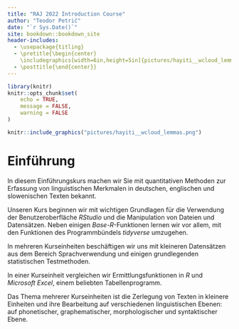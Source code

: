 ```yaml
---
title: "RAJ 2022 Introduction Course"
author: "Teodor Petrič"
date: "`r Sys.Date()`"
site: bookdown::bookdown_site
header-includes:
  - \usepackage{titling}
  - \pretitle{\begin{center}
    \includegraphics[width=6in,height=5in]{pictures/hayiti__wcloud_lemmas.png}\LARGE\\}
  - \posttitle{\end{center}}
---
```


```r
library(knitr)
knitr::opts_chunk$set(
	echo = TRUE,
	message = FALSE,
	warning = FALSE
)
```

```r
knitr::include_graphics("pictures/hayiti__wcloud_lemmas.png")
```

# Einführung

In diesem Einführungskurs machen wir Sie mit quantitativen Methoden zur Erfassung von linguistischen Merkmalen in deutschen, englischen und slowenischen Texten bekannt.

Unseren Kurs beginnen wir mit wichtigen Grundlagen für die Verwendung der Benutzeroberfläche *RStudio* und die Manipulation von Dateien und Datensätzen. Neben einigen *Base-R*-Funktionen lernen wir vor allem, mit den Funktionen des Programmbündels *tidyverse* umzugehen.

In mehreren Kurseinheiten beschäftigen wir uns mit kleineren Datensätzen aus dem Bereich Sprachverwendung und einigen grundlegenden statistischen Testmethoden.

In einer Kurseinheit vergleichen wir Ermittlungsfunktionen in *R* und *Microsoft Excel*, einem beliebten Tabellenprogramm.

Das Thema mehrerer Kurseinheiten ist die Zerlegung von Texten in kleinere Einheiten und ihre Bearbeitung auf verschiedenen linguistischen Ebenen: auf phonetischer, graphematischer, morphologischer und syntaktischer Ebene.
